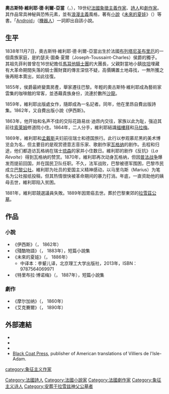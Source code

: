{{Infobox writer
| embed            = 
| honorific_prefix = 
| name             = 維利耶·德·利爾-亞當<br>Auguste Villiers de l'Isle-Adam
| honorific_suffix = 
| image            = Auguste de Villers de L'Isle-Adam.jpg
| image_upright    = 
| alt              = 
| caption          = 1886年半身照
| native_name      = 
| native_name_lang = 
| pseudonym        = 
| birth_name       = Jean-Marie-Mathias-Philippe-Auguste de Villiers de L'Isle-Adam
| birth_date       = {{Birth date|1838|11|07|df=y}}
| birth_place      = {{FRA}}[[圣布里厄|圣布里厄]]
| death_date       = {{Death date and age|1889|08|19|1838|11|07|df=yes}}
| death_place      = {{FRA}}[[巴黎|巴黎]]
| resting_place    = 
| occupation       = {{flatlist}}
*作家
*小說家
*劇作家
*詩人
| language         = [[法语|法语]]
| nationality      = 法国
| citizenship      = 
| education        = 
| alma_mater       = 
| period           = 
| genre            = 
| subject          = 
| movement         = {{flatlist}}
*[[象征主义|象征主义]]
*[[頹廢主義運動|頹廢主義運動]]
*[[浪漫主义|浪漫主义]]
| notable_works    = 《[[未來的夏娃|未來的夏娃]]》（1886年）
| spouse           = 
| partner          = 
| children         = 
| relatives        = 
| awards           = 
| signature        = Signature Villiers de l'Isle-Adam.jpg
| signature_alt    = 
| years_active     = 
| module           = 
| website          = 
}}
'''奧古斯特·維利耶·德·利爾-亞當'''（{{lang-fr|Auguste Villiers de l'Isle-Adam}}，{{bd|1838年|11月7日|1889年|8月19日|catIdx=I}}），19世纪[[法國|法國]][[象徵主義|象徵主義]][[作家|作家]]、[[詩人|詩人]]和[[劇作家|劇作家]]。其作品常具神秘與恐怖元素，並有[[浪漫主義|浪漫主義]]風格，著有[[小說|小說]]《[[未來的夏娃|未來的夏娃]]》（''{{lang|fr|L'Ève future}}''）等書。「[[Android|Android]]」（[[機器人|機器人]]）一詞即出自該小說。

==生平==
1838年11月7日，奧古斯特·維利耶·德·利爾-亞當出生於法國[[布列塔尼|布列塔尼]][[圣布里厄|圣布里厄]]的一個貴族家庭，是約瑟夫·圖桑·夏爾（Joseph-Toussaint-Charles）侯爵的獨子。其祖先菲利普曾在16世紀擔任[[馬耳他騎士團|馬耳他騎士團]]的大團長，父親對當地小鎮[[坎坦|坎坦]]埋藏有大革命期間失落的騎士團財寶的傳言深信不疑，高價購置土地尋找，一無所獲之後再賠本賣出，如此往復。

1855年，侯爵最終變賣房產，舉家遷往巴黎。年輕的奧古斯特·維利耶成為藝術家雲集的咖啡館的常客，並憑藉貴族身份，流連於數所[[沙龍|沙龍]]。

1859年，維利耶出版處女作，隨即成為一名記者。同年，他在里昂自費出版詩集。1862年，又自費出版小說《伊西斯》。

1863年，他开始和名声不佳的交际花路易丝·迪昂内交往，家族以此为耻，强迫其前往[[索莱姆_(萨尔特省)|索莱姆]]修道院小住。1864年，二人分手，維利耶結識[[福樓拜|福樓拜]]和[[斯特凡·马拉梅|马拉梅]]。

1869年，維利耶和[[孟戴斯|孟戴斯]]夫妇前往瑞士和德国旅行。此行以参观慕尼黑的美术博览会为名，但主要目的是观赏德意志音乐家、歌剧作家[[瓦格纳|瓦格纳]]的剧作。去程和归途，他们都造访瓦格纳在瑞士[[琉森|琉森]]的家并小住数日。維利耶的剧作《反抗》（''La Révolte''）得到瓦格纳的赞赏。1870年，維利耶再次动身瓦格纳，但因[[普法战争|普法战争]]爆发而提前回国，并在国民卫队任职。不久，法军战败，巴黎被德军围困，巴黎市民成立[[巴黎公社|巴黎公社]]。維利耶为社员的爱国主义精神感动，以马里乌斯（Marius）为笔名为公社报纸投稿，但其热情很快被革命期间的暴力打消。年底，一直资助他的姨母去世，維利耶陷入贫困。

1881年，維利耶競選議員失敗。1889年因胃癌去世。葬於巴黎東郊的[[拉雪茲公墓|拉雪茲公墓]]。

==作品==
===小說===
*《伊西斯》（{{lang|fr|''Isis''}}， 1862年）
*《殘酷物語》（{{lang|fr|''Contes cruels''}}， 1883年），短篇小說集
*《未來的夏娃》（{{lang|fr|''L'Ève future''}}， 1886年）
**中译本：李颦儿译，北京理工大学出版社，2013年，ISBN：9787564069971
*《特里布拉·博诺梅》（{{lang|fr|''Tribulat Bonhomet''}}， 1887年），短篇小說集

===劇作===
*《摩尔加纳》（{{lang|fr|''Morgane''}}， 1860年）
*《艾克賽爾》（{{lang|fr|''Axël''}}， 1890年）

==外部連結==
{{Portal|Biography}}
{{Commons category|Auguste de Villiers de L'Isle-Adam}}
* {{Gutenberg author |id=6262 | name=Auguste Villiers de L'Isle-Adam}}
* {{Internet Archive author |sname=Auguste Villiers de l’Isle-Adam}}
* {{Librivox author |id=5171}}
* [http://www.blackcoatpress.com Black Coat Press], publisher of American translations of Villiers de l'Isle-Adam.

{{規範控制}}
{{DEFAULTSORT:I}}
[[Category:法國詩人|Category:法國詩人]]
[[Category:法國小說家|Category:法國小說家]]
[[Category:法國劇作家|Category:法國劇作家]]
[[Category:象征主义诗人|Category:象征主义诗人]]
[[category:象征主义作家|category:象征主义作家]]
[[Category:安葬于拉雪兹神父公墓者|Category:安葬于拉雪兹神父公墓者]]